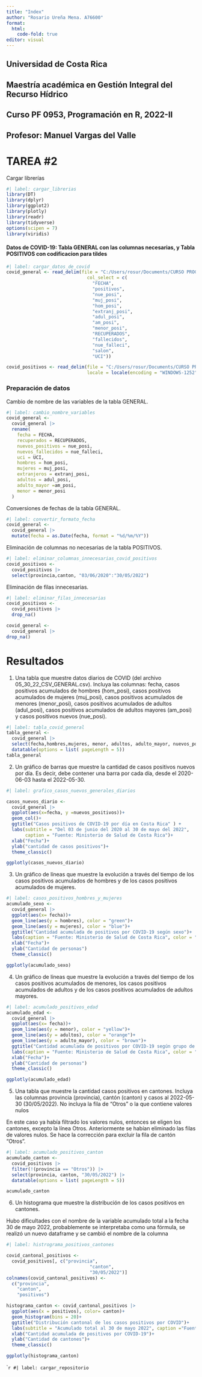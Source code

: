 ```yaml
---
title: "Index"
author: "Rosario Ureña Mena. A76600"
format: 
  html:
    code-fold: true
editor: visual
---
```


## Universidad de Costa Rica

## Maestría académica en Gestión Integral del Recurso Hídrico

## Curso PF 0953, Programación en R, 2022-II

## Profesor: Manuel Vargas del Valle

# TAREA #2

Cargar librerías

```r
#| label: cargar_librerias
library(DT)
library(dplyr)
library(ggplot2)
library(plotly)
library(readr)
library(tidyverse)
options(scipen = 7)
library(viridis)
```

#### Datos de COVID-19: Tabla GENERAL con las columnas necesarias, y Tabla POSITIVOS con codificacion para tildes

```r
#| label: cargar_datos_de_covid
covid_general <- read_delim(file = "C:/Users/rosur/Documents/CURSO PROGRAMACIÓN/TAREA_2/05_30_22_CSV_GENERAL.csv",
                              col_select = c(
                                "FECHA",
                                "positivos",
                                "nue_posi",
                                "muj_posi",
                                "hom_posi",
                                "extranj_posi",
                                "adul_posi",
                                "am_posi",
                                "menor_posi",
                                "RECUPERADOS",
                                "fallecidos",
                                "nue_falleci",
                                "salon",
                                "UCI"))

covid_positivos <- read_delim(file = "C:/Users/rosur/Documents/CURSO PROGRAMACIÓN/TAREA_2/05_30_22_CSV_POSITIVOS.csv",
                              locale = locale(encoding = "WINDOWS-1252"))

```

### Preparación de datos

Cambio de nombre de las variables de la tabla GENERAL.

```r
#| label: cambio_nombre_variables
covid_general <-
  covid_general |>
  rename(
    fecha = FECHA,
    recuperados = RECUPERADOS,
    nuevos_positivos = nue_posi,
    nuevos_fallecidos = nue_falleci,
    uci = UCI,
    hombres = hom_posi,
    mujeres = muj_posi,
    extranjeros = extranj_posi,
    adultos = adul_posi,
    adulto_mayor =am_posi,
    menor = menor_posi
  )

```

Conversiones de fechas de la tabla GENERAL.

```r
#| label: convertir_formato_fecha
covid_general <-
  covid_general |>
  mutate(fecha = as.Date(fecha, format = "%d/%m/%Y"))

```

Eliminación de columnas no necesarias de la tabla POSITIVOS.

```r
#| label: eliminar_columnas_innecesarias_covid_positivos
covid_positivos <-
  covid_positivos |>
  select(provincia,canton, "03/06/2020":"30/05/2022")
```

Eliminación de filas innecesarias.

```r
#| label: eliminar_filas_innecesarias
covid_positivos <-
  covid_positivos |>
  drop_na()

covid_general <-
  covid_general |>
drop_na()
```

# Resultados

1.  Una tabla que muestre datos diarios de COVID (del archivo 05_30_22_CSV_GENERAL.csv). Incluya las columnas: fecha, casos positivos acumulados de hombres (hom_posi), casos positivos acumulados de mujeres (muj_posi), casos positivos acumulados de menores (menor_posi), casos positivos acumulados de adultos (adul_posi), casos positivos acumulados de adultos mayores (am_posi) y casos positivos nuevos (nue_posi).

```r
#| label: tabla_covid_general
tabla_general <- 
  covid_general |>
  select(fecha,hombres,mujeres, menor, adultos, adulto_mayor, nuevos_positivos) |>
  datatable(options = list( pageLength = 5))
tabla_general
```

2.  Un gráfico de barras que muestre la cantidad de casos positivos nuevos por día. Es decir, debe contener una barra por cada día, desde el 2020-06-03 hasta el 2022-05-30.

```r
#| label: grafico_casos_nuevos_generales_diarios

casos_nuevos_diario <- 
  covid_general |>
  ggplot(aes(x=fecha, y =nuevos_positivos))+
  geom_col()+
  ggtitle("Casos positivos de COVID-19 por día en Costa Rica" ) +
  labs(subtitle = "Del 03 de junio del 2020 al 30 de mayo del 2022",
       caption = "Fuente: Ministerio de Salud de Costa Rica")+
  xlab("Fecha")+
  ylab("cantidad de casos positivos")+
  theme_classic()

ggplotly(casos_nuevos_diario)
```

3.  Un gráfico de líneas que muestre la evolución a través del tiempo de los casos positivos acumulados de hombres y de los casos positivos acumulados de mujeres.

```r
#| label: casos_positivos_hombres_y_mujeres
acumulado_sexo <-
  covid_general |>
  ggplot(aes(x= fecha))+
  geom_line(aes(y = hombres), color = "green")+
  geom_line(aes(y = mujeres), color = "blue")+
  ggtitle("Cantidad acumulada de positivos por COVID-19 según sexo")+
  labs(caption = "Fuente: Ministerio de Salud de Costa Rica", color = "sexo")+
  xlab("Fecha")+
  ylab("Cantidad de personas")
  theme_classic()

ggplotly(acumulado_sexo)
```

4. Un gráfico de líneas que muestre la evolución a través del tiempo de los casos positivos acumulados de menores, los casos positivos acumulados de adultos y de los casos positivos acumulados de adultos mayores.

```r
#| label: acumulado_positivos_edad
acumulado_edad <-
  covid_general |>
  ggplot(aes(x= fecha))+
  geom_line(aes(y = menor), color = "yellow")+
  geom_line(aes(y = adultos), color = "orange")+
  geom_line(aes(y = adulto_mayor), color = "brown")+
  ggtitle("Cantidad acumulada de positivos por COVID-19 según grupo de edad")+
  labs(caption = "Fuente: Ministerio de Salud de Costa Rica", color = "edad")+
  xlab("Fecha")+
  ylab("Cantidad de personas")
  theme_classic()

ggplotly(acumulado_edad)
```

5. Una tabla que muestre la cantidad casos positivos en cantones. Incluya las columnas provincia (provincia), cantón (canton) y casos al 2022-05-30 (30/05/2022). No incluya la fila de “Otros” o la que contiene valores nulos

En este caso ya había filtrado los valores nulos, entonces se eligen los cantones, excepto la línea Otros.
Anteriormente se habían eliminado las filas de valores nulos. Se hace la corrección para excluir la fila de cantón "Otros".
```r
#| label: acumulado_positivos_canton
acumulado_canton <- 
  covid_positivos |>
  filter(!(provincia == "Otros")) |>
  select(provincia, canton, "30/05/2022") |>
  datatable(options = list( pageLength = 5))

acumulado_canton
```
6. Un histograma que muestre la distribución de los casos positivos en cantones.

Hubo dificultades con el nombre de la variable acumulado total a la fecha 30 de mayo 2022, probablemente se interpretaba como una fórmula, se realizó un nuevo dataframe y se cambió el nombre de la columna
```r
#| label: histrograma_positivos_cantones

covid_cantonal_positivos <-
  covid_positivos[, c("provincia",
                               "canton",
                               "30/05/2022")]
colnames(covid_cantonal_positivos) <-
  c("provincia",
    "canton",
    "positivos")

histograma_canton <- covid_cantonal_positivos |>
  ggplot(aes(x = positivos), color= canton)+
  geom_histogram(bins = 20)+
  ggtitle("Distribución cantonal de los casos positivos por COVID")+
  labs(subtitle = "Acumulado total al 30 de mayo 2022", caption ="Fuente: Ministerio de Salud de Costa Rica")+
  xlab("Cantidad acumulada de positivos por COVID-19")+
  ylab("Cantidad de cantones")+
  theme_classic()

ggplotly(histograma_canton)
```
```r
#| label: cargar_repositorio
``

